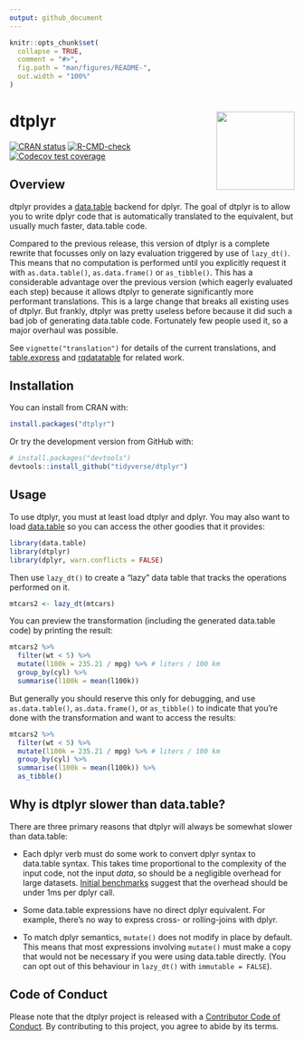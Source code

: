 ```yaml
---
output: github_document
---
```


<!-- README.md is generated from README.Rmd. Please edit that file -->

```r
knitr::opts_chunk$set(
  collapse = TRUE,
  comment = "#>",
  fig.path = "man/figures/README-",
  out.width = "100%"
)
```

# dtplyr <a href='https://dtplyr.tidyverse.org'><img src='man/figures/logo.png' align="right" height="138" /></a>

<!-- badges: start -->
[![CRAN status](https://www.r-pkg.org/badges/version/dtplyr)](https://cran.r-project.org/package=dtplyr)
[![R-CMD-check](https://github.com/tidyverse/dtplyr/workflows/R-CMD-check/badge.svg)](https://github.com/tidyverse/dtplyr/actions)
[![Codecov test coverage](https://codecov.io/gh/tidyverse/dtplyr/branch/main/graph/badge.svg)](https://app.codecov.io/gh/tidyverse/dtplyr?branch=main)
<!-- badges: end -->

## Overview

dtplyr provides a [data.table](http://r-datatable.com/) backend for dplyr. The goal of dtplyr is to allow you to write dplyr code that is automatically translated to the equivalent, but usually much faster, data.table code.

Compared to the previous release, this version of dtplyr is a complete rewrite that focusses only on lazy evaluation triggered by use of `lazy_dt()`. This means that no computation is performed until you explicitly request it with `as.data.table()`, `as.data.frame()` or `as_tibble()`. This has a considerable advantage over the previous version (which eagerly evaluated each step) because it allows dtplyr to generate significantly more performant translations. This is a large change that breaks all existing uses of dtplyr. But frankly, dtplyr was pretty useless before because it did such a bad job of generating data.table code. Fortunately few people used it, so a major overhaul was possible.

See `vignette("translation")` for details of the current translations, and  [table.express](https://github.com/asardaes/table.express) and [rqdatatable](https://github.com/WinVector/rqdatatable/) for related work.

## Installation

You can install from CRAN with:

```R
install.packages("dtplyr")
```

Or try the development version from GitHub with:

```R
# install.packages("devtools")
devtools::install_github("tidyverse/dtplyr")
```

## Usage

To use dtplyr, you must at least load dtplyr and dplyr. You may also want to load [data.table](http://r-datatable.com/) so you can access the other goodies that it provides:

```r
library(data.table)
library(dtplyr)
library(dplyr, warn.conflicts = FALSE)
```

Then use `lazy_dt()` to create a "lazy" data table that tracks the operations performed on it. 

```r
mtcars2 <- lazy_dt(mtcars)
```

You can preview the transformation (including the generated data.table code) by printing the result:

```r
mtcars2 %>% 
  filter(wt < 5) %>% 
  mutate(l100k = 235.21 / mpg) %>% # liters / 100 km
  group_by(cyl) %>% 
  summarise(l100k = mean(l100k))
```

But generally you should reserve this only for debugging, and use `as.data.table()`, `as.data.frame()`, or `as_tibble()` to indicate that you're done with the transformation and want to access the results:

```r
mtcars2 %>% 
  filter(wt < 5) %>% 
  mutate(l100k = 235.21 / mpg) %>% # liters / 100 km
  group_by(cyl) %>% 
  summarise(l100k = mean(l100k)) %>% 
  as_tibble()
```

## Why is dtplyr slower than data.table?

There are three primary reasons that dtplyr will always be somewhat slower than data.table:

* Each dplyr verb must do some work to convert dplyr syntax to data.table 
  syntax. This takes time proportional to the complexity of the input code, 
  not the input _data_, so should be a negligible overhead for large datasets.
  [Initial benchmarks][benchmark] suggest that the overhead should be under 
  1ms per dplyr call.

* Some data.table expressions have no direct dplyr equivalent. For example,
  there's no way to express cross- or rolling-joins with dplyr.

* To match dplyr semantics, `mutate()` does not modify in place by default. 
  This means that most expressions involving `mutate()` must make a copy
  that would not be necessary if you were using data.table directly.
  (You can opt out of this behaviour in `lazy_dt()` with `immutable = FALSE`).

[benchmark]: https://dtplyr.tidyverse.org/articles/translation.html#performance

## Code of Conduct

Please note that the dtplyr project is released with a [Contributor Code of Conduct](https://dtplyr.tidyverse.org/CODE_OF_CONDUCT.html). By contributing to this project, you agree to abide by its terms.
